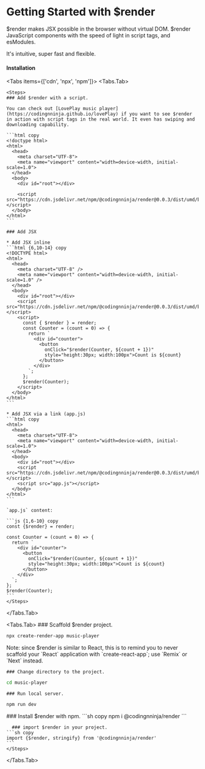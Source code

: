 # Getting Started with $render

$render makes JSX possible in the browser without virtual DOM. $render JavaScript components with the speed of light in script tags, and esModules.

It's intuitive, super fast and flexible.

#### Installation


<Tabs items={['cdn', 'npx', 'npm']}>
  <Tabs.Tab> 
 
    <Steps>
    ### Add $render with a script.

    You can check out [LovePlay music player](https://codingnninja.github.io/lovePlay) if you want to see $render in action with script tags in the real world. It even has swiping and downloading capability.

    ```html copy
    <!doctype html>
    <html>
      <head>
        <meta charset="UTF-8">
        <meta name="viewport" content="width=device-width, initial-scale=1.0">
      </head>
      <body>
        <div id="root"></div>

        <script src="https://cdn.jsdelivr.net/npm/@codingnninja/render@0.0.3/dist/umd/bundle.min.js"></script>
      </body>
    </html>
    ```
  
    ### Add JSX
    
    * Add JSX inline
    ```html {6,10-14} copy
    <!DOCTYPE html>
    <html>
      <head>
        <meta charset="UTF-8" />
        <meta name="viewport" content="width=device-width, initial-scale=1.0" />
      </head>
      <body>
        <div id="root"></div>
        <script src="https://cdn.jsdelivr.net/npm/@codingnninja/render@0.0.3/dist/umd/bundle.min.js"></script>
        <script>
          const { $render } = render;
          const Counter = (count = 0) => {
            return `
              <div id="counter">
                <button 
                  onClick="$render(Counter, ${count + 1})" 
                  style="height:30px; width:100px">Count is ${count}
                </button>
              </div>
            `;
          };
          $render(Counter);
        </script>
      </body>
    </html>
    ```

    * Add JSX via a link (app.js)
    ```html copy
    <html>
      <head>
        <meta charset="UTF-8">
        <meta name="viewport" content="width=device-width, initial-scale=1.0">
      </head>
      <body>
        <div id="root"></div>
        <script src="https://cdn.jsdelivr.net/npm/@codingnninja/render@0.0.3/dist/umd/bundle.min.js"></script>
        <script src="app.js"></script>
      </body>
    </html>
    ```

    `app.js` content:

    ```js {1,6-10} copy
    const {$render} = render;

    const Counter = (count = 0) => {
      return `
        <div id="counter">
          <button 
            onClick="$render(Counter, ${count + 1})" 
            style="height:30px; width:100px">Count is ${count}
          </button>
        </div>
      `;
    };
    $render(Counter);
    ```
    </Steps>
  </Tabs.Tab>

  <Tabs.Tab> 
  <Steps>
    ### Scaffold $render project.
  ```sh copy
  npx create-render-app music-player
  ```

  <Callout type="info" emoji="ℹ️">
    Note: since $render is similar to React, this is to remind you to never scaffold your `React` application with `create-react-app`; use `Remix` or `Next` instead.
  </Callout>

    ### Change directory to the project.
  ```sh copy
  cd music-player
  ```
    ### Run local server.
  ```sh copy
  npm run dev
  ```
  </Steps>
  </Tabs.Tab>
  <Tabs.Tab>
    <Steps>
      ### Install $render with npm.
    ```sh copy
    npm i @codingnninja/render
    ```

      ### import $render in your project.
    ```sh copy
    import {$render, stringify} from '@codingnninja/render'
    ```
    </Steps>
  </Tabs.Tab>
</Tabs>